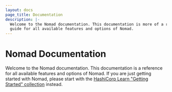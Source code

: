 ```yaml
---
layout: docs
page_title: Documentation
description: |-
  Welcome to the Nomad documentation. This documentation is more of a reference
  guide for all available features and options of Nomad.
---
```


# Nomad Documentation

Welcome to the Nomad documentation. This documentation is a reference for all
available features and options of Nomad. If you are just getting started with
Nomad, please start with the [HashiCorp Learn "Getting Started" collection][gs]
instead.

[gs]: https://learn.hashicorp.com/collections/nomad/get-started
